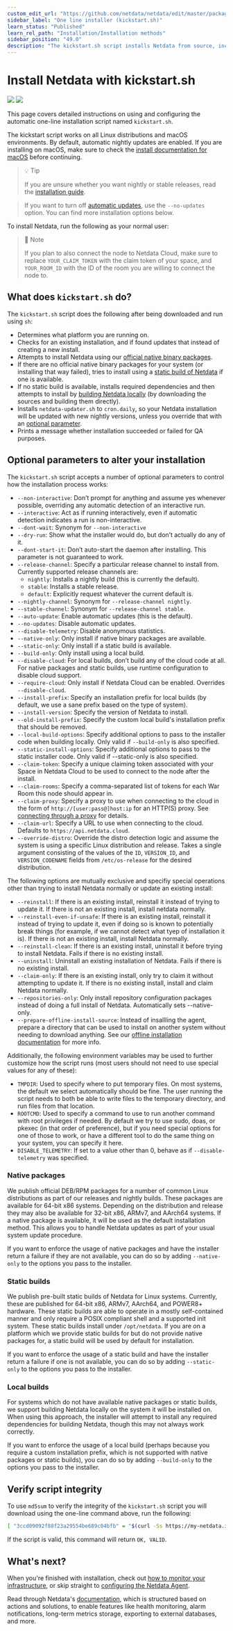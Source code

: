 ```yaml
---
custom_edit_url: "https://github.com/netdata/netdata/edit/master/packaging/installer/methods/kickstart.md"
sidebar_label: "One line installer (kickstart.sh)"
learn_status: "Published"
learn_rel_path: "Installation/Installation methods"
sidebar_position: "49.0"
description: "The kickstart.sh script installs Netdata from source, including all dependencies required to connect to Netdata Cloud, with a single command."
---
```




# Install Netdata with kickstart.sh

![](https://registry.my-netdata.io/api/v1/badge.svg?chart=web_log_nginx.requests_by_url_pattern&options=unaligned&dimensions=kickstart&group=sum&after=-3600&label=last+hour&units=kickstart%20downloads&value_color=orange&precision=0) ![](https://registry.my-netdata.io/api/v1/badge.svg?chart=web_log_nginx.requests_by_url_pattern&options=unaligned&dimensions=kickstart&group=sum&after=-86400&label=today&units=kickstart%20downloads&precision=0)

This page covers detailed instructions on using and configuring the automatic one-line installation script named
`kickstart.sh`.

The kickstart script works on all Linux distributions and macOS environments. By default, automatic nightly updates are enabled. If you are installing on macOS, make sure to check the [install documentation for macOS](/docs/installation/install-on-specific-environments/macos) before continuing.


> :bulb: Tip
>
> If you are unsure whether you want nightly or stable releases, read the [installation guide](/docs/getting-started/install-netdata#nightly-vs-stable-releases).  

> If you want to turn off [automatic updates](/docs/getting-started/install-netdata#automatic-updates), use the `--no-updates` option. You can find more installation options below.

To install Netdata, run the following as your normal user:

<Tabs>
  <TabItem value="wget" label="wget">

  <OneLineInstallWget/>

  </TabItem>
  <TabItem value="curl" label="curl">

  <OneLineInstallCurl/>

  </TabItem>
</Tabs>

> :bookmark_tabs: Note
> 
> If you plan to also connect the node to Netdata Cloud, make sure to replace `YOUR_CLAIM_TOKEN` with the claim token of your space,
> and `YOUR_ROOM_ID` with the ID of the room you are willing to connect the node to.

## What does `kickstart.sh` do?

The `kickstart.sh` script does the following after being downloaded and run using `sh`:

- Determines what platform you are running on.
- Checks for an existing installation, and if found updates that instead of creating a new install.
- Attempts to install Netdata using our [official native binary packages](#native-packages).
- If there are no official native binary packages for your system (or installing that way failed), tries to install
  using a [static build of Netdata](#static-builds) if one is available.
- If no static build is available, installs required dependencies and then attempts to install by
  [building Netdata locally](#local-builds) (by downloading the sources and building them directly).
- Installs `netdata-updater.sh` to `cron.daily`, so your Netdata installation will be updated with new nightly
  versions, unless you override that with an [optional parameter](#optional-parameters-to-alter-your-installation).
- Prints a message whether installation succeeded or failed for QA purposes.

## Optional parameters to alter your installation

The `kickstart.sh` script accepts a number of optional parameters to control how the installation process works:

- `--non-interactive`: Don’t prompt for anything and assume yes whenever possible, overriding any automatic detection of an interactive run.
- `--interactive`: Act as if running interactively, even if automatic detection indicates a run is non-interactive.
- `--dont-wait`: Synonym for `--non-interactive`
- `--dry-run`: Show what the installer would do, but don’t actually do any of it.
- `--dont-start-it`: Don’t auto-start the daemon after installing. This parameter is not guaranteed to work.
- `--release-channel`: Specify a particular release channel to install from. Currently supported release channels are:
  - `nightly`: Installs a nightly build (this is currently the default).
  - `stable`: Installs a stable release.
  - `default`: Explicitly request whatever the current default is.
- `--nightly-channel`: Synonym for `--release-channel nightly`.
- `--stable-channel`: Synonym for `--release-channel stable`.
- `--auto-update`: Enable automatic updates (this is the default).
- `--no-updates`: Disable automatic updates.
- `--disable-telemetry`: Disable anonymous statistics.
- `--native-only`: Only install if native binary packages are available.
- `--static-only`: Only install if a static build is available.
- `--build-only`: Only install using a local build.
- `--disable-cloud`: For local builds, don’t build any of the cloud code at all. For native packages and static builds,
    use runtime configuration to disable cloud support.
- `--require-cloud`: Only install if Netdata Cloud can be enabled. Overrides `--disable-cloud`.
- `--install-prefix`: Specify an installation prefix for local builds (by default, we use a sane prefix based on the type of system).
- `--install-version`: Specify the version of Netdata to install.
- `--old-install-prefix`: Specify the custom local build's installation prefix that should be removed.
- `--local-build-options`: Specify additional options to pass to the installer code when building locally. Only valid if `--build-only` is also specified.
- `--static-install-options`: Specify additional options to pass to the static installer code. Only valid if --static-only is also specified.
- `--claim-token`: Specify a unique claiming token associated with your Space in Netdata Cloud to be used to connect to the node
  after the install.
- `--claim-rooms`: Specify a comma-separated list of tokens for each War Room this node should appear in.
- `--claim-proxy`: Specify a proxy to use when connecting to the cloud in the form of `http://[user:pass@]host:ip` for an HTTP(S) proxy.
  See [connecting through a proxy](/docs/getting-started/monitor-your-infrastructure/connect-agent-to-cloud#connect-through-a-proxy) for details.
- `--claim-url`: Specify a URL to use when connecting to the cloud. Defaults to `https://api.netdata.cloud`.
- `--override-distro`: Override the distro detection logic and assume the system is using a specific Linux distribution and release. Takes a single argument consisting of the values of the `ID`, `VERSION_ID`, and `VERSION_CODENAME` fields from `/etc/os-release` for the desired distribution.

The following options are mutually exclusive and specifiy special operations other than trying to install Netdata normally or update an existing install:

- `--reinstall`: If there is an existing install, reinstall it instead of trying to update it. If there is not an existing install, install netdata normally.
- `--reinstall-even-if-unsafe`: If there is an existing install, reinstall it instead of trying to update it, even if doing so is known to potentially break things (for example, if we cannot detect what tyep of installation it is). If there is not an existing install, install Netdata normally.
- `--reinstall-clean`: If there is an existing install, uninstall it before trying to install Netdata. Fails if there is no existing install.
- `--uninstall`: Uninstall an existing installation of Netdata. Fails if there is no existing install.
- `--claim-only`: If there is an existing install, only try to claim it without attempting to update it. If there is no existing install, install and claim Netdata normally.
- `--repositories-only`: Only install repository configuration packages instead of doing a full install of Netdata. Automatically sets --native-only.
- `--prepare-offline-install-source`: Instead of insallling the agent, prepare a directory that can be used to install on another system without needing to download anything. See our [offline installation documentation](/docs/installation/installation-methods/offline-systems) for more info.

Additionally, the following environment variables may be used to further customize how the script runs (most users
should not need to use special values for any of these):

- `TMPDIR`: Used to specify where to put temporary files. On most systems, the default we select automatically
  should be fine. The user running the script needs to both be able to write files to the temporary directory,
  and run files from that location.
- `ROOTCMD`: Used to specify a command to use to run another command with root privileges if needed. By default
  we try to use sudo, doas, or pkexec (in that order of preference), but if you need special options for one of
  those to work, or have a different tool to do the same thing on your system, you can specify it here.
- `DISABLE_TELEMETRY`: If set to a value other than 0, behave as if `--disable-telemetry` was specified.


### Native packages

We publish official DEB/RPM packages for a number of common Linux distributions as part of our releases and nightly
builds. These packages are available for 64-bit x86 systems. Depending on the distribution and release they may
also be available for 32-bit x86, ARMv7, and AArch64 systems. If a native package is available, it will be used as the
default installation method. This allows you to handle Netdata updates as part of your usual system update procedure.

If you want to enforce the usage of native packages and have the installer return a failure if they are not available,
you can do so by adding `--native-only` to the options you pass to the installer.

### Static builds

We publish pre-built static builds of Netdata for Linux systems. Currently, these are published for 64-bit x86, ARMv7,
AArch64, and POWER8+ hardware. These static builds are able to operate in a mostly self-contained manner and only
require a POSIX compliant shell and a supported init system. These static builds install under `/opt/netdata`. If
you are on a platform which we provide static builds for but do not provide native packages for, a static build
will be used by default for installation.

If you want to enforce the usage of a static build and have the installer return a failure if one is not available,
you can do so by adding `--static-only` to the options you pass to the installer.

### Local builds

For systems which do not have available native packages or static builds, we support building Netdata locally on
the system it will be installed on. When using this approach, the installer will attempt to install any required
dependencies for building Netdata, though this may not always work correctly.

If you want to enforce the usage of a local build (perhaps because you require a custom installation prefix,
which is not supported with native packages or static builds), you can do so by adding `--build-only` to the
options you pass to the installer.

## Verify script integrity

To use `md5sum` to verify the integrity of the `kickstart.sh` script you will download using the one-line command above,
run the following:

```bash
[ "3ccd09092f88f23a29554be689c04bfb" = "$(curl -Ss https://my-netdata.io/kickstart.sh | md5sum | cut -d ' ' -f 1)" ] && echo "OK, VALID" || echo "FAILED, INVALID"
```

If the script is valid, this command will return `OK, VALID`.

## What's next?

When you're finished with installation, check out [how to monitor your infrastructure](/docs/getting-started/monitor-your-infrastructure), or skip straight to [configuring the Netdata Agent](/docs/getting-started/manage-and-configure/configuration).

Read through Netdata's [documentation](https://learn.netdata.cloud/docs), which is structured based on actions and
solutions, to enable features like health monitoring, alarm notifications, long-term metrics storage, exporting to
external databases, and more.
